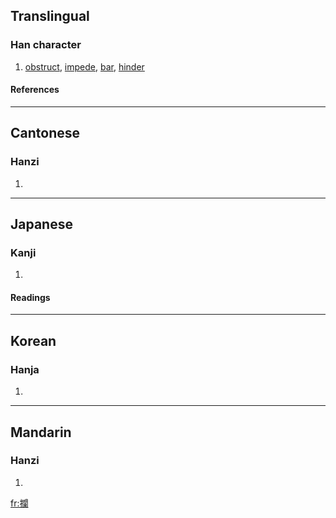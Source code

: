 {{see|拦}}

==Translingual==
===Han character===
{{Han char|rn=64|rad=手|as=17|sn=20|four=5702<sub>0</sub>|canj=手日弓田 (QANW)}}
# [[obstruct]], [[impede]], [[bar]], [[hinder]]
====References====
{{Han ref|kx=0462.480|dkj=12977|dj=0812.070|hdz=31986.050|uh=6514|ud=25876|bh=C464|bd=50276}}

----
==Cantonese==
===Hanzi===
{{yue-hanzi|jyut=|y=laan4}}
# {{defn|Cantonese}}

----
==Japanese==
===Kanji===
{{ja-kanji|grade=|rs=手17}}
# {{defn|Japanese}} 
====Readings====
{{ja-readings|on=[[らん]] (ran)|kun=[[さえぎる]] (saegiru)}}

----
==Korean==
===Hanja===
{{ko-hanja|hangeul=란>난|eumhun=|rv=ran>nan|mr=ran>nan|y=lan>nan}}
# {{defn|Korean}}

----
==Mandarin==
===Hanzi===
{{cmn-hanzi|sim=拦|pin=[[lán]] (lan2)|wg=lan<sup>2</sup>}}
# {{defn|Mandarin}}

[[fr:攔]]